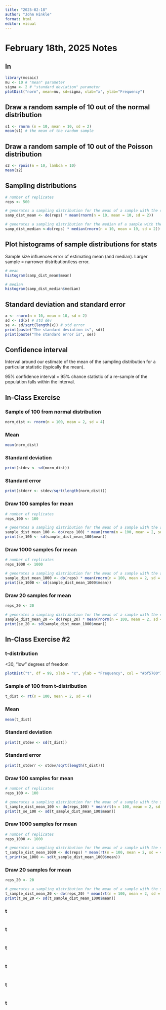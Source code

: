 ```yaml
---
title: "2025-02-18"
author: "John Hinkle"
format: html
editor: visual
---
```


# February 18th, 2025 Notes

## In

```r
library(mosaic)
mu <- 10 # "mean" parameter
sigma <- 2 # "standard deviation" parameter
plotDist("norm", mean=mu, sd=sigma, xlab="x", ylab="Frequency")
```

## Draw a random sample of 10 out of the normal distribution

```r
s1 <- rnorm (n = 10, mean = 10, sd = 2)
mean(s1) # the mean of the random sample
```

## Draw a random sample of 10 out of the Poisson distribution

```r
s2 <- rpois(n = 10, lambda = 10)
mean(s2)
```

## Sampling distributions

```r
# number of replicates
reps <- 500

# generates a sampling distribution for the mean of a sample with the specified parameters
samp_dist_mean <- do(reps) * mean(rnorm(n = 10, mean = 10, sd = 2))

# generates a sampling distribution for the median of a sample with the specified parameters
samp_dist_median <-do(reps) * median(rnorm(n = 10, mean = 10, sd = 2))

```

## Plot histograms of sample distributions for stats

Sample size influences error of estimating mean (and median). Larger sample = narrower distribution/less error.

```r
# mean
histogram(samp_dist_mean$mean)

# median
histogram(samp_dist_median$median)
```

## Standard deviation and standard error

```r
x <- rnorm(n = 10, mean = 10, sd = 2)
sd <- sd(x) # std dev
se <- sd/sqrt(length(x)) # std error
print(paste("The standard deviation is", sd))
print(paste("The standard error is", se))
```

## Confidence interval

Interval around our estimate of the mean of the sampling distribution for a particular statistic (typically the mean).

95% confidence interval = 95% chance statistic of a re-sample of the population falls within the interval.

## In-Class Exercise

### Sample of 100 from normal distribution

```r
norm_dist <- rnorm(n = 100, mean = 2, sd = 4)
```

### Mean

```r
mean(norm_dist)
```

### Standard deviation

```r
print(stdev <- sd(norm_dist))
```

### Standard error

```r
print(stderr <- stdev/sqrt(length(norm_dist)))
```

### Draw 100 samples for mean

```r
# number of replicates
reps_100 <- 100

# generates a sampling distribution for the mean of a sample with the specified parameters
sample_dist_mean_100 <- do(reps_100) * mean(rnorm(n = 100, mean = 2, sd = 4))
print(se_100 <- sd(sample_dist_mean_100$mean))
```

### Draw 1000 samples for mean

```r
# number of replicates
reps_1000 <- 1000

# generates a sampling distribution for the mean of a sample with the specified parameters
sample_dist_mean_1000 <- do(reps) * mean(rnorm(n = 100, mean = 2, sd = 4))
print(se_1000 <- sd(sample_dist_mean_1000$mean))
```

### Draw 20 samples for mean

```r
reps_20 <- 20

# generates a sampling distribution for the mean of a sample with the specified parameters
sample_dist_mean_20 <- do(reps_20) * mean(rnorm(n = 100, mean = 2, sd = 4))
print(se_20 <- sd(sample_dist_mean_1000$mean))
```

## In-Class Exercise #2

### t-distribution

\<30, "low" degrees of freedom

```r
plotDist("t", df = 99, xlab = "x", ylab = "Frequency", col = "#bf5700")
```

### Sample of 100 from t-distribution

```r
t_dist <- rt(n = 100, mean = 2, sd = 4)
```

### Mean

```r
mean(t_dist)
```

### Standard deviation

```r
print(t_stdev <- sd(t_dist))
```

### Standard error

```r
print(t_stderr <- stdev/sqrt(length(t_dist)))
```

### Draw 100 samples for mean

```r
# number of replicates
reps_100 <- 100

# generates a sampling distribution for the mean of a sample with the specified parameters
t_sample_dist_mean_100 <- do(reps_100) * mean(rt(n = 100, mean = 2, sd = 4))
print(t_se_100 <- sd(t_sample_dist_mean_100$mean))
```

### Draw 1000 samples for mean

```r
# number of replicates
reps_1000 <- 1000

# generates a sampling distribution for the mean of a sample with the specified parameters
t_sample_dist_mean_1000 <- do(reps) * mean(rt(n = 100, mean = 2, sd = 4))
t_print(se_1000 <- sd(t_sample_dist_mean_1000$mean))
```

### Draw 20 samples for mean

```r
reps_20 <- 20

# generates a sampling distribution for the mean of a sample with the specified parameters
t_sample_dist_mean_20 <- do(reps_20) * mean(rt(n = 100, mean = 2, sd = 4))
print(t_se_20 <- sd(t_sample_dist_mean_1000$mean))
```

### t

```r

```

### t

```r

```

### t

```r

```

### t

```r

```

### t

```r

```

### t

```r

```
